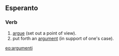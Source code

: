 ==Esperanto==
===Verb===
# [[argue]] (set out a point of view).
# put forth an [[argument]] (in support of one's case).

[[eo:argumenti]]